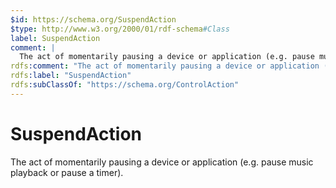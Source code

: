 ```yaml
---
$id: https://schema.org/SuspendAction
$type: http://www.w3.org/2000/01/rdf-schema#Class
label: SuspendAction
comment: |
  The act of momentarily pausing a device or application (e.g. pause music playback or pause a timer).
rdfs:comment: "The act of momentarily pausing a device or application (e.g. pause music playback or pause a timer)."
rdfs:label: "SuspendAction"
rdfs:subClassOf: "https://schema.org/ControlAction"
---
```


# SuspendAction

The act of momentarily pausing a device or application (e.g. pause music playback or pause a timer).

